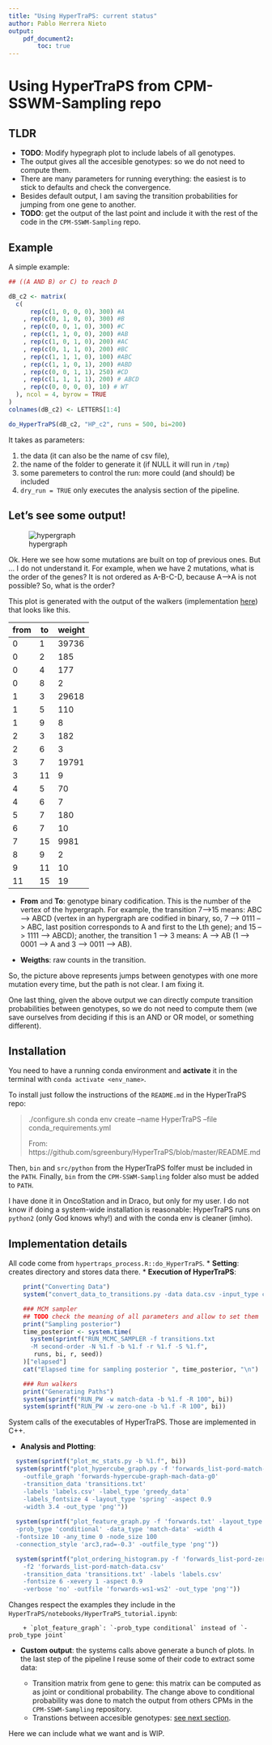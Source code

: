 ```yaml
---
title: "Using HyperTraPS: current status"
author: Pablo Herrera Nieto
output: 
    pdf_document2:
        toc: true
---
```


# Using HyperTraPS from CPM-SSWM-Sampling repo
## TLDR

* **TODO**: Modify hypegraph plot to include labels of all genotypes.
* The output gives all the accesible genotypes: so we do not need to compute them.
* There are many parameters for running everything: the easiest is to stick to defaults and check the convergence.
* Besides default output, I am saving the transition probabilities for jumping from one gene to another.
* **TODO**: get the output of the last point and include it with the rest of the code in the `CPM-SSWM-Sampling` repo.

## Example

A simple example:
```r
## ((A AND B) or C) to reach D

dB_c2 <- matrix(
  c(
      rep(c(1, 0, 0, 0), 300) #A
    , rep(c(0, 1, 0, 0), 300) #B
    , rep(c(0, 0, 1, 0), 300) #C
    , rep(c(1, 1, 0, 0), 200) #AB
    , rep(c(1, 0, 1, 0), 200) #AC
    , rep(c(0, 1, 1, 0), 200) #BC
    , rep(c(1, 1, 1, 0), 100) #ABC
    , rep(c(1, 1, 0, 1), 200) #ABD
    , rep(c(0, 0, 1, 1), 250) #CD
    , rep(c(1, 1, 1, 1), 200) # ABCD
    , rep(c(0, 0, 0, 0), 10) # WT
  ), ncol = 4, byrow = TRUE
)
colnames(dB_c2) <- LETTERS[1:4]

do_HyperTraPS(dB_c2, "HP_c2", runs = 500, bi=200)
```
It takes as parameters:

1. the data (it can also be the name of csv file),
2. the name of the folder to generate it (if NULL it will run in `/tmp`)
3. some paremeters to control the run: more could (and should) be included
4. `dry_run = TRUE` only executes the analysis section of the pipeline.

## Let's see some output!
![hypergraph](HP_c2/forwards-hypercube-graph-mach-data-g0.png)

Ok. Here we see how some mutations are built on top of previous ones. But ... I do not understand it. For example, when we have 2 mutations, what is the order of the genes? It is not ordered as A-B-C-D, because A-->A is not possible? So, what is the order?

This plot is generated with the output of the walkers (implementation [here](#running)) that looks like this.

|from| to| weight |
|---|---|---|
|0| 1| 39736 |
|0| 2| 185 |
|0| 4| 177 |
|0| 8| 2 |
|1| 3| 29618 |
|1| 5| 110 |
|1| 9| 8 |
|2| 3| 182 |
|2| 6| 3 |
|3| 7| 19791 |
|3| 11| 9 |
|4| 5| 70 |
|4| 6| 7 |
|5| 7| 180 |
|6| 7| 10 |
|7| 15| 9981 |
|8| 9| 2 |
|9| 11| 10 |
|11| 15| 19 |

* **From** and **To**: genotype binary codification. This is the number of the vertex of the hypergraph. For  example, the transition 7-->15 means: ABC --> ABCD (vertex in an hypergraph are codified in binary, so, 7 --> 0111 --> ABC, last position corresponds to A and first to the Lth gene); and 15 --> 1111 --> ABCD); another, the transition 1 --> 3 means: A --> AB (1 --> 0001 --> A and 3 --> 0011 --> AB).  

* **Weigths**: raw counts in the transition.

So, the picture above represents jumps between genotypes with one more mutation every time, but the path is not clear. I am fixing it.

One last thing, given the above output we can directly compute transition probabilities between genotypes, so we do not need to compute them (we save ourselves from deciding if this is an AND or OR model, or something different).

## Installation
You need to have a running conda environment and **activate** it in the terminal with `conda activate <env_name>`.

To install just follow the instructions of the `README.md` in the HyperTraPS repo:

>./configure.sh
>conda env create --name HyperTraPS --file conda_requirements.yml
>
> From: https://github.com/sgreenbury/HyperTraPS/blob/master/README.md

Then, `bin` and `src/python` from the HyperTraPS folfer must be included in the `PATH`. 
Finally, `bin` from the `CPM-SSWM-Sampling` folder also must be added to `PATH`.

I have done it in OncoStation and in Draco, but only for my user.
I do not know if doing a system-wide installation is reasonable: HyperTraPS runs on `python2` (only God knows why!) and with the conda env is cleaner (imho).

## Implementation details {#running}
All code come from `hypertraps_process.R::do_HyperTraPS`.
* **Setting**: creates directory and stores data there.
* **Execution of HyperTraPS**: 

```r
    print("Converting Data")
    system("convert_data_to_transitions.py -data data.csv -input_type cross-sectional")

    ### MCM sampler
    ## TODO check the meaning of all parameters and allow to set them
    print("Sampling posterior")
    time_posterior <- system.time(
      system(sprintf("RUN_MCMC_SAMPLER -f transitions.txt 
      -M second-order -N %1.f -b %1.f -r %1.f -S %1.f",
       runs, bi, r, seed))
    )["elapsed"]
    cat("Elapsed time for sampling posterior ", time_posterior, "\n")

    ### Run walkers
    print("Generating Paths")
    system(sprintf("RUN_PW -w match-data -b %1.f -R 100", bi))
    system(sprintf("RUN_PW -w zero-one -b %1.f -R 100", bi))
```

System calls of the executables of HyperTraPS. Those are implemented in C++.

* **Analysis and Plotting**:

```r
  system(sprintf("plot_mc_stats.py -b %1.f", bi))
  system(sprintf("plot_hypercube_graph.py -f 'forwards_list-pord-match-data.csv' 
    -outfile_graph 'forwards-hypercube-graph-mach-data-g0'
    -transition_data 'transitions.txt' 
    -labels 'labels.csv' -label_type 'greedy_data' 
    -labels_fontsize 4 -layout_type 'spring' -aspect 0.9 
    -width 3.4 -out_type 'png'"))
    
  system(sprintf("plot_feature_graph.py -f 'forwards.txt' -layout_type 'circular' 
  -prob_type 'conditional' -data_type 'match-data' -width 4 
  -fontsize 10 -any_time 0 -node_size 100 
  -connection_style 'arc3,rad=-0.3' -outfile_type 'png'"))

  system(sprintf("plot_ordering_histogram.py -f 'forwards_list-pord-zero-one.csv' 
    -f2 'forwards_list-pord-match-data.csv' 
    -transition_data 'transitions.txt' -labels 'labels.csv' 
    -fontsize 6 -xevery 1 -aspect 0.9 
    -verbose 'no' -outfile 'forwards-ws1-ws2' -out_type 'png'"))
```
Changes respect the examples they include in the `HyperTraPS/notebooks/HyperTraPS_tutorial.ipynb`:

        + `plot_feature_graph`: `-prob_type conditional` instead of `-prob_type joint`  

* **Custom output**: the systems calls above generate a bunch of plots. In the last step of the pipeline I reuse some of their code to extract some data:

    * Transition matrix from gene to gene: this matrix can be computed as as joint or conditional probability. The change above to conditional probability was done to match the output from others CPMs in the `CPM-SSWM-Sampling` repository. 
    * Transtions between accesible genotypes: [see next section](#other_output).

Here we can include what we want and is WIP.



